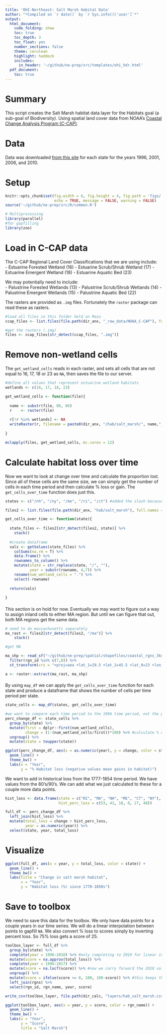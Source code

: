 ```yaml
---
title: 'OHI-Northeast: Salt Marsh Habitat Data'
author: "*Compiled on `r date()` by `r Sys.info()['user']`*"
output: 
  html_document:
    code_folding: show
    toc: true
    toc_depth: 3
    toc_float: yes
    number_sections: false
    theme: cerulean
    highlight: haddock
    includes: 
      in_header: '~/github/ne-prep/src/templates/ohi_hdr.html'
  pdf_document:
    toc: true
---
```


# Summary
This script creates the Salt Marsh habitat data layer for the Habitats goal (a sub-goal of Biodiversity). Using spatial land cover data from NOAA's [Coastal Change Analysis Program (C-CAP)](https://coast.noaa.gov/digitalcoast/data/ccapregional.html). 

# Data

Data was downloaded [from this site](https://coast.noaa.gov/ccapftp/#/) for each state for the years 1996, 2001, 2006, and 2010.

# Setup

```r
knitr::opts_chunk$set(fig.width = 6, fig.height = 4, fig.path = 'figs/',
                      echo = TRUE, message = FALSE, warning = FALSE)
source('~/github/ne-prep/src/R/common.R')

# Multiprocessing
library(parallel)
#for gapfilling
library(zoo)
```

# Load in C-CAP data

The C-CAP Regional Land Cover Classifications that we are using include:  
- Estuarine Forested Wetland (16)
- Estuarine Scrub/Shrub Wetland (17)
- Estuarine Emergent Wetland (18)
- Estuarine Aquatic Bed (23)

We may potentially need to include:  
- Palustrine Forested Wetlands (13)
- Palustrine Scrub/Shrub Wetlands (14)
- Palustrine Emergent Wetlands (15)
- Palustrine Aquatic Bed (22)

The rasters are provided as `.img` files. Fortunately the `raster` package can read these as rasters.
```r
#load all files in this folder held on Mazu
ccap_files <- list.files(file.path(dir_anx, "_raw_data/NOAA_C-CAP"), full.names = T, recursive = T)

#get the rasters (.img)
files <- ccap_files[str_detect(ccap_files, ".img")]
```

# Remove non-wetland cells

The `get_wetland_cells` reads in each raster, and sets all cells that are not equal to 16, 17, 18 or 23 as `NA`, then saves the file to our server.
```r
#define all values that represent estuarine wetland habitats
wetlands <- c(16, 17, 18, 23)

get_wetland_cells <- function(file){
  
  name <- substr(file, 80, 86)
  r    <- raster(file)
  
  r[!r %in% wetlands] <- NA
  writeRaster(r, filename = paste0(dir_anx, "/hab/salt_marsh/", name,"_wetland_cells.tif"), overwrite = T)
  
}

mclapply(files, get_wetland_cells, mc.cores = 12)
```

# Calculate habitat loss over time

Now we want to look at change over time and calculate the proportion lost. Since all of these cells are the same size, we can simply get the number of cells in each time period and then calculate % loss or gain. The `get_cells_over_time` function does just this.

```r
states <- c("/nh", "/ny", "/me", "/ri", "/ct") #added the slash because "me" was bringing all rasters

files2 <- list.files(file.path(dir_anx, "hab/salt_marsh"), full.names = T)

get_cells_over_time <- function(state){
  
  state_files <- files2[str_detect(files2, state)] %>%
    stack()
  
  #create dataframe
  vals <- getValues(state_files) %>% 
    colSums(na.rm = T) %>%
    data.frame() %>%
    rownames_to_column() %>%
    mutate(state = str_replace(state, "/", ""),
           year = substr(rowname, 4,7)) %>%
    rename(num_wetland_cells = ".") %>%
    select(-rowname)
  
  return(vals)
  
}
```

####

This section is on hold for now. Eventually we may want to figure out a way to assign inland cells to either MA region. But until we can figure that out, both MA regions get the same data.
```r
# need to do massachusetts separately
ma_rast <- files2[str_detect(files2, "/ma")] %>%
    stack()

#get MA

ma_shp <- read_sf("~/github/ne-prep/spatial/shapefiles/coastal_rgns_3km_inland_buffer.shp") %>%
  filter(rgn_id %in% c(7,8)) %>%
  st_transform(crs = "+proj=aea +lat_1=29.5 +lat_2=45.5 +lat_0=23 +lon_0=-96 +x_0=0 +y_0=0 +ellps=GRS80 +towgs84=0,0,0,0,0,0,0 +units=m +no_defs") #transform to the same CRS as the C-CAP data.

a <- raster::extract(ma_rast, ma_shp)
```

####

By using `map_df` we can apply the `get_cells_over_time` function for each state and produce a dataframe that shows the number of cells per time period per state.

```r
state_cells <- map_df(states, get_cells_over_time) 

#we want to compare each time period to the 1996 time period, not the previous one
perc_change_df <- state_cells %>%
  group_by(state) %>%
  mutate(first = dplyr::first(num_wetland_cells),
         change = (1-(num_wetland_cells/first))*100) %>% #calculate % change from 1996
  ungroup() %>%
  mutate(state = toupper(state))

ggplot(perc_change_df, aes(x = as.numeric(year), y = change, color = state)) +
  geom_line() +
  theme_bw() +
  labs(x = "Year",
       y = "% Habitat loss (negative values mean gains in habitat)")
```

We want to add in historical loss from the 1777-1854 time period. We have values from the 80's/90's. We can add what we just calculated to these for a couple more data points.

```r
hist_loss <- data.frame(state = c("RI", "MA", "NH", "ME", "CT", "NY"),
                        hist_perc_loss = c(53, 41, 18, 0, 27, 48))

full_df <- perc_change_df %>%
  left_join(hist_loss) %>%
  mutate(total_loss = change + hist_perc_loss,
         year = as.numeric(year)) %>%
  select(state, year, total_loss)
```

# Visualize

```r
ggplot(full_df, aes(x = year, y = total_loss, color = state)) +
  geom_line() +
  theme_bw() +
  labs(title = "Change in salt marsh habitat",
       x = "Year",
       y = "Habitat loss (%) since 1770-1850s")
```

# Save to toolbox

We need to save this data for the toolbox. We only have data points for a couple years in our time series. We will do a linear interpolation between points to gapfill `NA`. We also convert % loss to scores simply by inverting percent loss. So 75% loss gets a score of 25.

```r
toolbox_layer <- full_df %>%
  group_by(state) %>%
  complete(year = 1996:2010) %>% #only completing to 2010 for linear interpolation
  mutate(score = na.approx(total_loss)) %>%
  complete(year = 1996:2017) %>%
  mutate(score = na.locf(score)) %>% #now we carry forward the 2010 value for all years to 2017 
  ungroup() %>%
  mutate(score = ifelse(score <= 0, 100, 100-score)) %>% #this keeps the score from going above 100 for Maine
  left_join(rgns) %>%
  select(rgn_id, rgn_name, year, score)

write_csv(toolbox_layer, file.path(dir_calc, "layers/hab_salt_marsh.csv"))

ggplot(toolbox_layer, aes(x = year, y = score, color = rgn_name)) +
  geom_line() +
  theme_bw() +
  labs(x = "Year",
       y = "Score",
       title = "Salt Marsh")
```



















